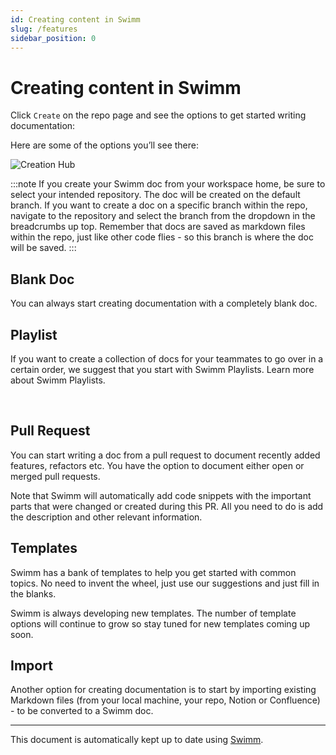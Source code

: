 ```yaml
---
id: Creating content in Swimm
slug: /features
sidebar_position: 0
---
```



# Creating content in Swimm

Click `Create` on the repo page and see the options to get started writing documentation:

Here are some of the options you’ll see there:

![Creation Hub](../../static/img/create_first_doc.png)

:::note
If you create your Swimm doc from your workspace home, be sure to select your intended repository. The doc will be created on the default branch. If you want to create a doc on a specific branch within the repo, navigate to the repository and select the branch from the dropdown in the breadcrumbs up top. Remember that docs are saved as markdown files within the repo, just like other code flies - so this branch is where the doc will be saved.
:::

## **Blank Doc**

You can always start creating documentation with a completely blank doc.

## **Playlist**

If you want to create a collection of docs for your teammates to go over in a certain order, we suggest that you start with Swimm Playlists. Learn more about <Link href="https://docs.swimm.io/Features/Swimm-Playlists"> Swimm Playlists.</Link>

<br />

<!-- vale Swimm.WordList = NO -->

## **Pull Request**

<!-- vale Swimm.WordList = YES -->

You can start writing a doc from a pull request to document recently added features, refactors etc. You have the option to document either open or merged pull requests.

Note that Swimm will automatically add code snippets with the important parts that were changed or created during this PR. All you need to do is add the description and other relevant information.

## **Templates**

Swimm has a <Link href="https://swimm.io/blog/how-to-use-swimm-templates/"> bank of templates</Link> to help you get started with common topics. No need to invent the wheel, just use our suggestions and just fill in the blanks.

Swimm is always developing new templates. The number of template options will continue to grow so stay tuned for new templates coming up soon.

## **Import**

Another option for creating documentation is to start by importing existing Markdown files (from your local machine, your repo, Notion or Confluence) - to be converted to a Swimm doc.

---

This document is automatically kept up to date using [Swimm](https://swimm.io).
